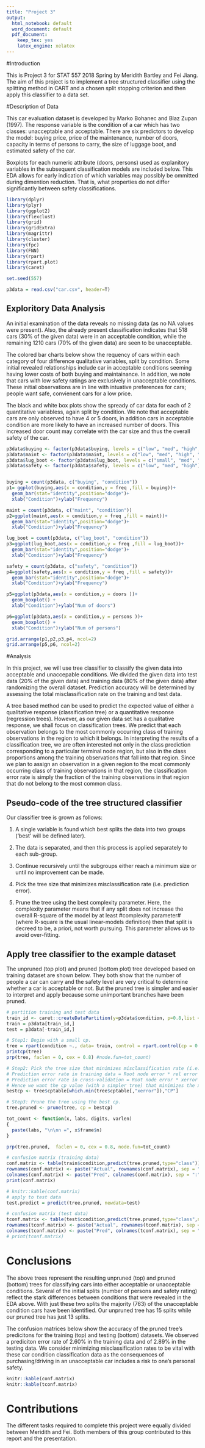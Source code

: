 ```yaml
---
title: "Project 3"
output:
  html_notebook: default
  word_document: default
  pdf_document:
    keep_tex: yes
    latex_engine: xelatex
---
```


#Introduction

This is Project 3 for STAT 557 2018 Spring by Meridith Bartley and Fei Jiang. The aim of this project is to implement a tree structured classifier using the splitting method in CART and a chosen split stopping criterion and then apply this classifier to a data set. 

#Description of Data

This car evaluation dataset is developed by Marko Bohanec and Blaz Zupan (1997). The response variable is the condition of a car which has two classes: unacceptable and acceptable. There are six predictors to develop the model: buying price, price of the maintenance, number of doors, capacity in terms of persons to carry, the size of luggage boot, and estimated safety of the car.
<!-- #https://rpubs.com/minma/cart_with_rpart# -->

Boxplots for each numeric attribute (doors, persons) used as explanitory variables in the subsequent classification models are included below. This EDA allows for early indication of which variables may possibly be ommitted during dimention reduction. That is, what properties do not differ significantly between safety classifications.



```r
library(dplyr)
library(plyr)
library(ggplot2)
library(flexclust)
library(grid)
library(gridExtra)
library(magrittr)
library(cluster)
library(fpc)
library(FNN)
library(rpart)
library(rpart.plot)
library(caret)

set.seed(557)
```

```r
p3data = read.csv("car.csv", header=T) 


```
## Exploritory Data Analysis

 An initial examination of the data reveals no missing data (as no NA values were present). Also, the already present classification indicates that 518 cars (30\% of the given data) were in an acceptable condition, while the remaining 1210 cars (70\% of the given data) are seen to be unacceptable.
 
 The colored bar charts below show the requency of cars within each category of four difference qualitative variables, split by condition. Some initial revealed relationships include car in acceptable conditions seeming having lower costs of both buying and maintainance. In addition, we note that cars with low safety ratings are exclusively in unacceptable conditions. These initial observations are in line with intuative preferences for cars; people want safe, convienent cars for a low price. 
 
 The black and white box plots show the spready of car data for each of 2 quantitative variabless, again split by condition. We note that acceptable cars are only observed to have 4 or 5 doors, in addition cars in acceptable condition are more likely to have an increased number of doors. This increased door count may correlate with the car size and thus the overall safety of the car. 

```r
p3data$buying <- factor(p3data$buying, levels = c("low", "med", "high", "vhigh"))
p3data$maint <- factor(p3data$maint, levels = c("low", "med", "high", "vhigh"))
p3data$lug_boot <- factor(p3data$lug_boot, levels = c("small", "med", "big"))
p3data$safety <- factor(p3data$safety, levels = c("low", "med", "high"))


buying = count(p3data, c("buying", "condition"))
p1= ggplot(buying,aes(x = condition,y = freq ,fill = buying))+
  geom_bar(stat="identity",position="dodge")+
  xlab("Condition")+ylab("Frequency")

maint = count(p3data, c("maint", "condition"))
p2=ggplot(maint,aes(x = condition,y = freq ,fill = maint))+
  geom_bar(stat="identity",position="dodge")+
  xlab("Condition")+ylab("Frequency")

lug_boot = count(p3data, c("lug_boot", "condition"))
p3=ggplot(lug_boot,aes(x = condition,y = freq ,fill = lug_boot))+
  geom_bar(stat="identity",position="dodge")+
  xlab("Condition")+ylab("Frequency")

safety = count(p3data, c("safety", "condition"))
p4=ggplot(safety,aes(x = condition,y = freq ,fill = safety))+
  geom_bar(stat="identity",position="dodge")+
  xlab("Condition")+ylab("Frequency")

p5=ggplot(p3data,aes(x = condition,y = doors ))+
  geom_boxplot() +
  xlab("Condition")+ylab("Num of doors")

p6=ggplot(p3data,aes(x = condition,y = persons ))+
  geom_boxplot() +
  xlab("Condition")+ylab("Num of persons")

grid.arrange(p1,p2,p3,p4, ncol=2)
grid.arrange(p5,p6, ncol=2)

```

#Analysis

In this project, we will use tree classifier to classify the given data into acceptable and unaccepable conditions. We divided the given data into test data (20\% of the given data) and training data (80\% of the given data) after randomizing the overall dataset. Prediction accuracy will be determined by assessing the total misclassification rate on the training and test data. 

A tree based method can be used to predict the expected value of either a qualitative response (classification tree) or a quantitative response (regression trees). However, as our given data set has a qualitative response, we shall focus on classification trees. We predict that each observation belongs to the most commonly occurring class of training observations in the region to which it belongs. In interpreting the results of a classification tree, we are often interested not only in the class prediction corresponding to a particular terminal node region, but also in the class proportions among the training observations that fall into that region. Since we plan to assign an observation in a given region to the most commonly occurring class of training observations in that region, the classification error rate is simply the fraction of the training observations in that region that do not belong to the most common class.

## Pseudo-code of the tree structured classifier

Our classifier tree is grown as follows:

1. A single variable is found which best splits the data into two groups (‘best’ will be defined later). 

2. The data is separated, and then this process is applied separately to each sub-group. 

3. Continue recursively until the subgroups either reach a minimum size or until no improvement can be made.

4. Pick the tree size that minimizes misclassification rate (i.e. prediction error).

5. Prune the tree using the best complexity parameter.
   Here, the complexity parameter means that if any split does not increase the overall R-square of the model by at least #complexity parameter# (where R-square is the usual linear-models definition) then that split is decreed to be, a priori, not worth pursuing. This parameter allows us to avoid over-fitting. 

## Apply tree classifier to the example dataset

The unpruned (top plot) and pruned (bottom plot) tree developed based on training dataset are shown below. They both show that the number of people a car can carry and the safety level are very critical to determine whether a car is acceptable or not. But the pruned tree is simpler and easier to interpret and apply because some unimportant branches have been pruned. 

```r

# partition training and test data
train_id <- caret::createDataPartition(y=p3data$condition, p=0.8,list = FALSE)
train = p3data[train_id,]
test = p3data[-train_id,]

# Step1: Begin with a small cp. 
tree = rpart(condition ~., data= train, control = rpart.control(cp = 0.0001))
printcp(tree)
prp(tree, faclen = 0, cex = 0.8) #node.fun=tot_count)

# Step2: Pick the tree size that minimizes misclassification rate (i.e. prediction error).
# Prediction error rate in training data = Root node error * rel error * 100%
# Prediction error rate in cross-validation = Root node error * xerror * 100%
# Hence we want the cp value (with a simpler tree) that minimizes the xerror. 
bestcp <- tree$cptable[which.min(tree$cptable[,"xerror"]),"CP"]

# Step3: Prune the tree using the best cp.
tree.pruned <- prune(tree, cp = bestcp)

tot_count <- function(x, labs, digits, varlen)
{
  paste(labs, "\n\nn =", x$frame$n)
}

prp(tree.pruned,  faclen = 0, cex = 0.8, node.fun=tot_count)

# confusion matrix (training data)
conf.matrix <- table(train$condition,predict(tree.pruned,type="class"))
rownames(conf.matrix) <- paste("Actual", rownames(conf.matrix), sep = ":")
colnames(conf.matrix) <- paste("Pred", colnames(conf.matrix), sep = ":")
print(conf.matrix)

# knitr::kable(conf.matrix)
# apply to test data
test.predict = predict(tree.pruned, newdata=test)

# confusion matrix (test data)
tconf.matrix <- table(test$condition,predict(tree.pruned,type="class",newdata=test))
rownames(tconf.matrix) <- paste("Actual", rownames(tconf.matrix), sep = ":")
colnames(tconf.matrix) <- paste("Pred", colnames(tconf.matrix), sep = ":")
# print(tconf.matrix)

```


# Conclusions 

The above trees represent the resulting unpruned (top) and pruned (bottom) trees for classifying cars into either acceptable or unacceptable conditions. Several of the initial splits (number of persons and safety rating) reflect the stark differences between conditions that were revealed in the EDA above. With just these two splits the majority (763) of the unacceptable condition cars have been identified. Our unpruned tree has 15 splits while our pruned tree has just 13 splits. 

The confusion matrices below show the accuracy of the pruned tree's predicitons for the training (top) and testing (bottom) datasets. We observed a prediciton error rate of 2.60\% in the training data and of 2.89\% in the testing data. We consider minimizing  misclassification rates to be vital with these car condition classification  data as the consequences of purchasing/driving in an unacceptable car includes a risk to one's personal safety. 

```r

knitr::kable(conf.matrix)
knitr::kable(tconf.matrix)

```

<!-- Describe the decision tree obtained for your dataset: what are the candidate splits used, what are the splits in the tree, what is the goodness of every split, how many training and testing samples fall into each node, what is the resubstitution error rate of the tree. -->




# Contributions 

The different tasks required to complete this project were equally divided between Meridith and Fei. Both members of this group contributed to this report and the presentation. 

